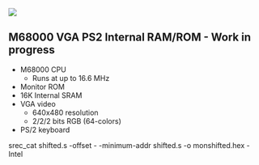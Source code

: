 <img src="http://land-boards.com/blwiki/images/3/35/RETRO-EP4CE15-P958-720PX.jpg"></img>

== M68000 VGA PS2 Internal RAM/ROM - Work in progress ==

* M68000 CPU
** Runs at up to 16.6 MHz
* Monitor ROM
* 16K Internal SRAM
* VGA video
** 640x480 resolution
** 2/2/2 bits RGB (64-colors)
* PS/2 keyboard

srec_cat shifted.s -offset - -minimum-addr shifted.s -o monshifted.hex -Intel
